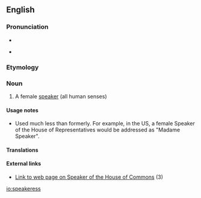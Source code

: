 ==English==

===Pronunciation===
* {{audio|en-us-speaker.ogg|Audio (US)|lang=en}}

* {{rhymes|iːkə(r)|lang=en}}

===Etymology===
{{suffix|speaker|ess|lang=en}}

===Noun===
{{en-noun|es}}

# A female [[speaker]] (all human senses)

====Usage notes====
*Used much less than formerly. For example, in the US, a female Speaker of the House of Representatives would be addressed as "Madame Speaker".

====Translations====
{{trans-top}}
{{trans-mid}}
{{trans-bottom}}

====External links====
* [http://www.parliament.uk/works/speaker.cfm Link to web page on Speaker of the House of Commons] (3)

[[io:speakeress]]